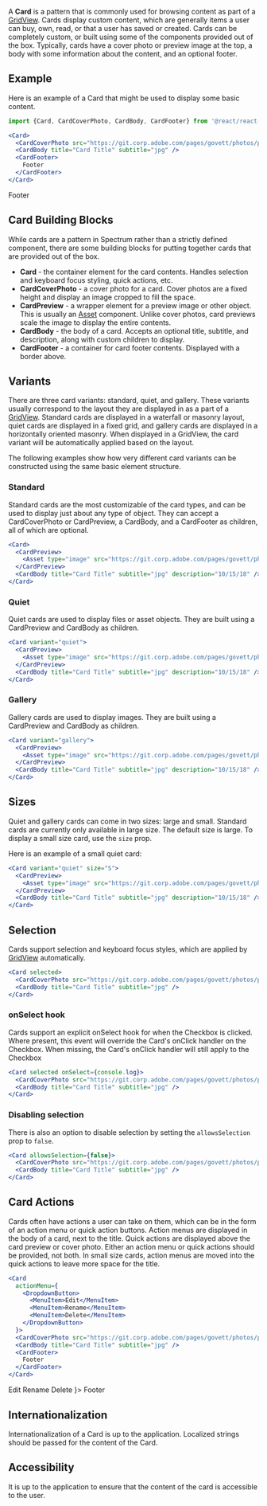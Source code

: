 
A **Card** is a pattern that is commonly used for browsing content as part of a [GridView](/components/GridView). Cards display
custom content, which are generally items a user can buy, own, read, or that a user has saved or created. Cards can be completely custom,
or built using some of the components provided out of the box. Typically, cards have a cover photo or preview image at the top, a body with
some information about the content, and an optional footer.

## Example

Here is an example of a Card that might be used to display some basic content.

```jsx
import {Card, CardCoverPhoto, CardBody, CardFooter} from '@react/react-spectrum/Card';

<Card>
  <CardCoverPhoto src="https://git.corp.adobe.com/pages/govett/photos/photos/DSC06369.jpg" />
  <CardBody title="Card Title" subtitle="jpg" />
  <CardFooter>
    Footer
  </CardFooter>
</Card>
```

<div style={{'width': '208px'}}>
  <Card>
    <CardCoverPhoto src="https://git.corp.adobe.com/pages/govett/photos/photos/DSC06369.jpg" />
    <CardBody title="Card Title" subtitle="jpg" />
    <CardFooter>
      Footer
    </CardFooter>
  </Card>
</div>

## Card Building Blocks

While cards are a pattern in Spectrum rather than a strictly defined component, there are some building blocks for putting together
cards that are provided out of the box.

* **Card** - the container element for the card contents. Handles selection and keyboard focus styling, quick actions, etc.
* **CardCoverPhoto** - a cover photo for a card. Cover photos are a fixed height and display an image cropped to fill the space.
* **CardPreview** - a wrapper element for a preview image or other object. This is usually an [Asset](/components/Asset) component.
  Unlike cover photos, card previews scale the image to display the entire contents.
* **CardBody** - the body of a card. Accepts an optional title, subtitle, and description, along with custom children to display.
* **CardFooter** - a container for card footer contents. Displayed with a border above.

## Variants

There are three card variants: standard, quiet, and gallery. These variants usually correspond to the layout they are displayed in
as a part of a [GridView](/components/GridView). Standard cards are displayed in a waterfall or masonry layout, quiet cards are
displayed in a fixed grid, and gallery cards are displayed in a horizontally oriented masonry. When displayed in a GridView, the card
variant will be automatically applied based on the layout.

The following examples show how very different card variants can be constructed using the same basic element structure.

### Standard

Standard cards are the most customizable of the card types, and can be used to display just about any type of object. They can accept a
CardCoverPhoto or CardPreview, a CardBody, and a CardFooter as children, all of which are optional.

```jsx
<Card>
  <CardPreview>
    <Asset type="image" src="https://git.corp.adobe.com/pages/govett/photos/photos/DSC06370.jpg" />
  </CardPreview>
  <CardBody title="Card Title" subtitle="jpg" description="10/15/18" />
</Card>
```

<div style={{'width': '208px'}}>
  <Card>
    <CardPreview>
      <Asset type="image" src="https://git.corp.adobe.com/pages/govett/photos/photos/DSC06369.jpg" />
    </CardPreview>
    <CardBody title="Card Title" subtitle="jpg" description="10/15/18" />
  </Card>
</div>

### Quiet

Quiet cards are used to display files or asset objects. They are built using a CardPreview and CardBody as children.

```jsx
<Card variant="quiet">
  <CardPreview>
    <Asset type="image" src="https://git.corp.adobe.com/pages/govett/photos/photos/DSC04666.jpg" />
  </CardPreview>
  <CardBody title="Card Title" subtitle="jpg" description="10/15/18" />
</Card>
```

<div style={{'width': '208px', 'height': '264px'}}>
  <Card variant="quiet">
    <CardPreview>
      <Asset type="image" src="https://git.corp.adobe.com/pages/govett/photos/photos/DSC04666.jpg" />
    </CardPreview>
    <CardBody title="Card Title" subtitle="jpg" description="10/15/18" />
  </Card>
</div>

### Gallery

Gallery cards are used to display images. They are built using a CardPreview and CardBody as children.

```jsx
<Card variant="gallery">
  <CardPreview>
    <Asset type="image" src="https://git.corp.adobe.com/pages/govett/photos/photos/DSC06370.jpg" />
  </CardPreview>
  <CardBody title="Card Title" subtitle="jpg" description="10/15/18" />
</Card>
```

<div style={{'width': '532px', 'height': '224px'}}>
  <Card variant="gallery">
    <CardPreview>
      <Asset type="image" src="https://git.corp.adobe.com/pages/govett/photos/photos/DSC01822-Pano.jpeg" />
    </CardPreview>
    <CardBody title="Card Title" subtitle="jpg" description="10/15/18" />
  </Card>
</div>

## Sizes

Quiet and gallery cards can come in two sizes: large and small. Standard cards are currently only available in large size.
The default size is large. To display a small size card, use the `size` prop.

Here is an example of a small quiet card:

```jsx
<Card variant="quiet" size="S">
  <CardPreview>
    <Asset type="image" src="https://git.corp.adobe.com/pages/govett/photos/photos/DSC04666.jpg" />
  </CardPreview>
  <CardBody title="Card Title" subtitle="jpg" description="10/15/18" />
</Card>
```

<div style={{'width': '112px', 'height': '136px'}}>
  <Card variant="quiet" size="S">
    <CardPreview>
      <Asset type="image" src="https://git.corp.adobe.com/pages/govett/photos/photos/DSC04666.jpg" />
    </CardPreview>
    <CardBody title="Card Title" subtitle="jpg" description="10/15/18" />
  </Card>
</div>

## Selection

Cards support selection and keyboard focus styles, which are applied by [GridView](/components/GridView) automatically.

```jsx
<Card selected>
  <CardCoverPhoto src="https://git.corp.adobe.com/pages/govett/photos/photos/DSC06370.jpg" />
  <CardBody title="Card Title" subtitle="jpg" />
</Card>
```

<div style={{'width': '208px'}}>
  <Card selected>
    <CardCoverPhoto src="https://git.corp.adobe.com/pages/govett/photos/photos/DSC06370.jpg" />
    <CardBody title="Card Title" subtitle="jpg" />
  </Card>
</div>

### onSelect hook

Cards support an explicit onSelect hook for when the Checkbox is clicked. Where present, this event will override the
Card's onClick handler on the Checkbox. When missing, the Card's onClick handler will still apply to the Checkbox

```jsx
<Card selected onSelect={console.log}>
  <CardCoverPhoto src="https://git.corp.adobe.com/pages/govett/photos/photos/DSC06370.jpg" />
  <CardBody title="Card Title" subtitle="jpg" />
</Card>
```

<div style={{'width': '208px'}}>
  <Card selected onSelect={console.log}>
    <CardCoverPhoto src="https://git.corp.adobe.com/pages/govett/photos/photos/DSC06370.jpg" />
    <CardBody title="Card Title" subtitle="jpg" />
  </Card>
</div>


### Disabling selection

There is also an option to disable selection by setting the `allowsSelection` prop to `false`.

```jsx
<Card allowsSelection={false}>
  <CardCoverPhoto src="https://git.corp.adobe.com/pages/govett/photos/photos/DSC06370.jpg" />
  <CardBody title="Card Title" subtitle="jpg" />
</Card>
```

<div style={{'width': '208px'}}>
  <Card allowsSelection={false}>
    <CardCoverPhoto src="https://git.corp.adobe.com/pages/govett/photos/photos/DSC06370.jpg" />
    <CardBody title="Card Title" subtitle="jpg" />
  </Card>
</div>

## Card Actions

Cards often have actions a user can take on them, which can be in the form of an action menu or quick action buttons.
Action menus are displayed in the body of a card, next to the title. Quick actions are displayed above the card preview
or cover photo. Either an action menu or quick actions should be provided, not both. In small size cards, action menus
are moved into the quick actions to leave more space for the title.

```jsx
<Card
  actionMenu={
    <DropdownButton>
      <MenuItem>Edit</MenuItem>
      <MenuItem>Rename</MenuItem>
      <MenuItem>Delete</MenuItem>
    </DropdownButton>
  }>
  <CardCoverPhoto src="https://git.corp.adobe.com/pages/govett/photos/photos/DSC06369.jpg" />
  <CardBody title="Card Title" subtitle="jpg" />
  <CardFooter>
    Footer
  </CardFooter>
</Card>
```

<div style={{'width': '208px'}}>
  <Card
    actionMenu={
      <DropdownButton>
        <MenuItem>Edit</MenuItem>
        <MenuItem>Rename</MenuItem>
        <MenuItem>Delete</MenuItem>
      </DropdownButton>
    }>
    <CardCoverPhoto src="https://git.corp.adobe.com/pages/govett/photos/photos/DSC06369.jpg" />
    <CardBody title="Card Title" subtitle="jpg" />
    <CardFooter>
      Footer
    </CardFooter>
  </Card>
</div>

## Internationalization

Internationalization of a Card is up to the application. Localized strings should be passed for the content of the Card.

## Accessibility

It is up to the application to ensure that the content of the card is accessible to the user.
